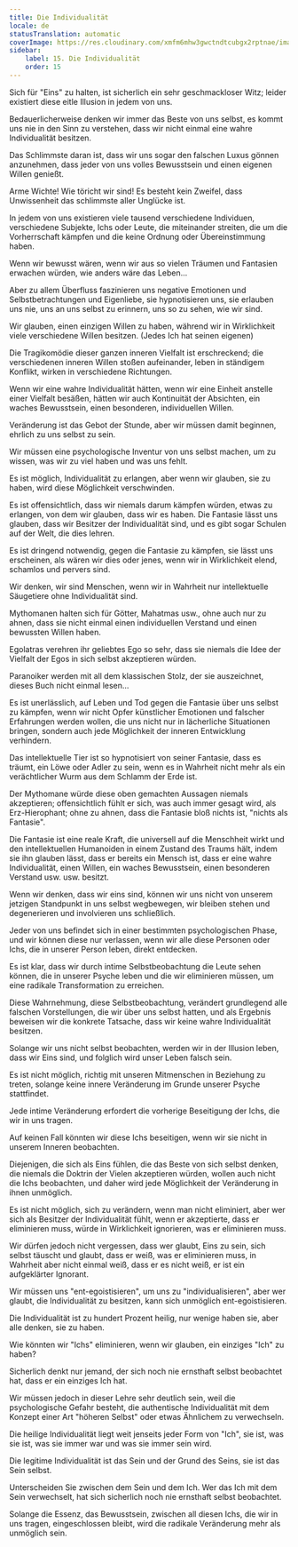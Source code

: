 ```yaml
---
title: Die Individualität
locale: de
statusTranslation: automatic
coverImage: https://res.cloudinary.com/xmfm6mhw3gwctndtcubgx2rptnae/image/upload/v1740468922/small_cover_tratado_de_psicologia_revolucionaria_a4c0dca4e0.webp
sidebar:
    label: 15. Die Individualität
    order: 15
---
```

Sich für "Eins" zu halten, ist sicherlich ein sehr geschmackloser Witz; leider existiert diese eitle Illusion in jedem von uns.

Bedauerlicherweise denken wir immer das Beste von uns selbst, es kommt uns nie in den Sinn zu verstehen, dass wir nicht einmal eine wahre Individualität besitzen.

Das Schlimmste daran ist, dass wir uns sogar den falschen Luxus gönnen anzunehmen, dass jeder von uns volles Bewusstsein und einen eigenen Willen genießt.

Arme Wichte! Wie töricht wir sind! Es besteht kein Zweifel, dass Unwissenheit das schlimmste aller Unglücke ist.

In jedem von uns existieren viele tausend verschiedene Individuen, verschiedene Subjekte, Ichs oder Leute, die miteinander streiten, die um die Vorherrschaft kämpfen und die keine Ordnung oder Übereinstimmung haben.

Wenn wir bewusst wären, wenn wir aus so vielen Träumen und Fantasien erwachen würden, wie anders wäre das Leben...

Aber zu allem Überfluss faszinieren uns negative Emotionen und Selbstbetrachtungen und Eigenliebe, sie hypnotisieren uns, sie erlauben uns nie, uns an uns selbst zu erinnern, uns so zu sehen, wie wir sind.

Wir glauben, einen einzigen Willen zu haben, während wir in Wirklichkeit viele verschiedene Willen besitzen. (Jedes Ich hat seinen eigenen)

Die Tragikomödie dieser ganzen inneren Vielfalt ist erschreckend; die verschiedenen inneren Willen stoßen aufeinander, leben in ständigem Konflikt, wirken in verschiedene Richtungen.

Wenn wir eine wahre Individualität hätten, wenn wir eine Einheit anstelle einer Vielfalt besäßen, hätten wir auch Kontinuität der Absichten, ein waches Bewusstsein, einen besonderen, individuellen Willen.

Veränderung ist das Gebot der Stunde, aber wir müssen damit beginnen, ehrlich zu uns selbst zu sein.

Wir müssen eine psychologische Inventur von uns selbst machen, um zu wissen, was wir zu viel haben und was uns fehlt.

Es ist möglich, Individualität zu erlangen, aber wenn wir glauben, sie zu haben, wird diese Möglichkeit verschwinden.

Es ist offensichtlich, dass wir niemals darum kämpfen würden, etwas zu erlangen, von dem wir glauben, dass wir es haben. Die Fantasie lässt uns glauben, dass wir Besitzer der Individualität sind, und es gibt sogar Schulen auf der Welt, die dies lehren.

Es ist dringend notwendig, gegen die Fantasie zu kämpfen, sie lässt uns erscheinen, als wären wir dies oder jenes, wenn wir in Wirklichkeit elend, schamlos und pervers sind.

Wir denken, wir sind Menschen, wenn wir in Wahrheit nur intellektuelle Säugetiere ohne Individualität sind.

Mythomanen halten sich für Götter, Mahatmas usw., ohne auch nur zu ahnen, dass sie nicht einmal einen individuellen Verstand und einen bewussten Willen haben.

Egolatras verehren ihr geliebtes Ego so sehr, dass sie niemals die Idee der Vielfalt der Egos in sich selbst akzeptieren würden.

Paranoiker werden mit all dem klassischen Stolz, der sie auszeichnet, dieses Buch nicht einmal lesen...

Es ist unerlässlich, auf Leben und Tod gegen die Fantasie über uns selbst zu kämpfen, wenn wir nicht Opfer künstlicher Emotionen und falscher Erfahrungen werden wollen, die uns nicht nur in lächerliche Situationen bringen, sondern auch jede Möglichkeit der inneren Entwicklung verhindern.

Das intellektuelle Tier ist so hypnotisiert von seiner Fantasie, dass es träumt, ein Löwe oder Adler zu sein, wenn es in Wahrheit nicht mehr als ein verächtlicher Wurm aus dem Schlamm der Erde ist.

Der Mythomane würde diese oben gemachten Aussagen niemals akzeptieren; offensichtlich fühlt er sich, was auch immer gesagt wird, als Erz-Hierophant; ohne zu ahnen, dass die Fantasie bloß nichts ist, "nichts als Fantasie".

Die Fantasie ist eine reale Kraft, die universell auf die Menschheit wirkt und den intellektuellen Humanoiden in einem Zustand des Traums hält, indem sie ihn glauben lässt, dass er bereits ein Mensch ist, dass er eine wahre Individualität, einen Willen, ein waches Bewusstsein, einen besonderen Verstand usw. usw. besitzt.

Wenn wir denken, dass wir eins sind, können wir uns nicht von unserem jetzigen Standpunkt in uns selbst wegbewegen, wir bleiben stehen und degenerieren und involvieren uns schließlich.

Jeder von uns befindet sich in einer bestimmten psychologischen Phase, und wir können diese nur verlassen, wenn wir alle diese Personen oder Ichs, die in unserer Person leben, direkt entdecken.

Es ist klar, dass wir durch intime Selbstbeobachtung die Leute sehen können, die in unserer Psyche leben und die wir eliminieren müssen, um eine radikale Transformation zu erreichen.

Diese Wahrnehmung, diese Selbstbeobachtung, verändert grundlegend alle falschen Vorstellungen, die wir über uns selbst hatten, und als Ergebnis beweisen wir die konkrete Tatsache, dass wir keine wahre Individualität besitzen.

Solange wir uns nicht selbst beobachten, werden wir in der Illusion leben, dass wir Eins sind, und folglich wird unser Leben falsch sein.

Es ist nicht möglich, richtig mit unseren Mitmenschen in Beziehung zu treten, solange keine innere Veränderung im Grunde unserer Psyche stattfindet.

Jede intime Veränderung erfordert die vorherige Beseitigung der Ichs, die wir in uns tragen.

Auf keinen Fall könnten wir diese Ichs beseitigen, wenn wir sie nicht in unserem Inneren beobachten.

Diejenigen, die sich als Eins fühlen, die das Beste von sich selbst denken, die niemals die Doktrin der Vielen akzeptieren würden, wollen auch nicht die Ichs beobachten, und daher wird jede Möglichkeit der Veränderung in ihnen unmöglich.

Es ist nicht möglich, sich zu verändern, wenn man nicht eliminiert, aber wer sich als Besitzer der Individualität fühlt, wenn er akzeptierte, dass er eliminieren muss, würde in Wirklichkeit ignorieren, was er eliminieren muss.

Wir dürfen jedoch nicht vergessen, dass wer glaubt, Eins zu sein, sich selbst täuscht und glaubt, dass er weiß, was er eliminieren muss, in Wahrheit aber nicht einmal weiß, dass er es nicht weiß, er ist ein aufgeklärter Ignorant.

Wir müssen uns "ent-egoistisieren", um uns zu "individualisieren", aber wer glaubt, die Individualität zu besitzen, kann sich unmöglich ent-egoistisieren.

Die Individualität ist zu hundert Prozent heilig, nur wenige haben sie, aber alle denken, sie zu haben.

Wie könnten wir "Ichs" eliminieren, wenn wir glauben, ein einziges "Ich" zu haben?

Sicherlich denkt nur jemand, der sich noch nie ernsthaft selbst beobachtet hat, dass er ein einziges Ich hat.

Wir müssen jedoch in dieser Lehre sehr deutlich sein, weil die psychologische Gefahr besteht, die authentische Individualität mit dem Konzept einer Art "höheren Selbst" oder etwas Ähnlichem zu verwechseln.

Die heilige Individualität liegt weit jenseits jeder Form von "Ich", sie ist, was sie ist, was sie immer war und was sie immer sein wird.

Die legitime Individualität ist das Sein und der Grund des Seins, sie ist das Sein selbst.

Unterscheiden Sie zwischen dem Sein und dem Ich. Wer das Ich mit dem Sein verwechselt, hat sich sicherlich noch nie ernsthaft selbst beobachtet.

Solange die Essenz, das Bewusstsein, zwischen all diesen Ichs, die wir in uns tragen, eingeschlossen bleibt, wird die radikale Veränderung mehr als unmöglich sein.

